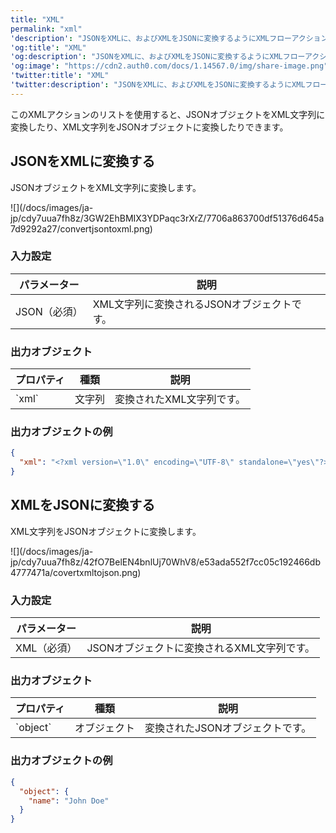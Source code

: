 ```yaml
---
title: "XML"
permalink: "xml"
'description': "JSONをXMLに、およびXMLをJSONに変換するようにXMLフローアクションを構成する方法を説明します。"
'og:title': "XML"
'og:description': "JSONをXMLに、およびXMLをJSONに変換するようにXMLフローアクションを構成する方法を説明します。"
'og:image': "https://cdn2.auth0.com/docs/1.14567.0/img/share-image.png"
'twitter:title': "XML"
'twitter:description': "JSONをXMLに、およびXMLをJSONに変換するようにXMLフローアクションを構成する方法を説明します。"
---
```


このXMLアクションのリストを使用すると、JSONオブジェクトをXML文字列に変換したり、XML文字列をJSONオブジェクトに変換したりできます。

## JSONをXMLに変換する

JSONオブジェクトをXML文字列に変換します。

<Frame>![](/docs/images/ja-jp/cdy7uua7fh8z/3GW2EhBMIX3YDPaqc3rXrZ/7706a863700df51376d645a7d9292a27/convertjsontoxml.png)</Frame>

### 入力設定

<table class="table">
<thead>
<tr>
<th><b>パラメーター</b></th>
<th><b>説明</b></th>
</tr>
</thead>
<tbody>
<tr>
<td>JSON（必須）</td>
<td>XML文字列に変換されるJSONオブジェクトです。</td>
</tr>
</tbody>
</table>

### 出力オブジェクト

<table class="table">
<thead>
<tr>
<th><b>プロパティ</b></th>
<th><b>種類</b></th>
<th><b>説明</b></th>
</tr>
</thead>
<tbody>
<tr>
<td>`xml`</td>
<td>文字列</td>
<td>変換されたXML文字列です。</td>
</tr>
</tbody>
</table>

### 出力オブジェクトの例

```json lines
{
  "xml": "<?xml version=\"1.0\" encoding=\"UTF-8\" standalone=\"yes\"?>\n<name>John Doe</name>"
}
```

## XMLをJSONに変換する

XML文字列をJSONオブジェクトに変換します。

<Frame>![](/docs/images/ja-jp/cdy7uua7fh8z/42fO7BelEN4bnlUj70WhV8/e53ada552f7cc05c192466db4777471a/covertxmltojson.png)</Frame>

### 入力設定

<table class="table">
<thead>
<tr>
<th><b>パラメーター</b></th>
<th><b>説明</b></th>
</tr>
</thead>
<tbody>
<tr>
<td>XML（必須）</td>
<td>JSONオブジェクトに変換されるXML文字列です。</td>
</tr>
</tbody>
</table>

### 出力オブジェクト

<table class="table">
<thead>
<tr>
<th><b>プロパティ</b></th>
<th><b>種類</b></th>
<th><b>説明</b></th>
</tr>
</thead>
<tbody>
<tr>
<td>`object`</td>
<td>オブジェクト</td>
<td>変換されたJSONオブジェクトです。</td>
</tr>
</tbody>
</table>

### 出力オブジェクトの例

```json lines
{
  "object": {
    "name": "John Doe"
  }
}
```

##